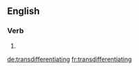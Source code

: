 ==English==

===Verb===
{{head|en|present participle}}

# {{present participle of|transdifferentiate|lang=en|nocat=1}}

[[de:transdifferentiating]]
[[fr:transdifferentiating]]